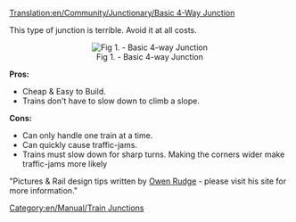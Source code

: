 [[Translation:en/Community/Junctionary/Basic 4-Way Junction]]
{{en/Community/Junctionary/Navigation}}

This type of junction is terrible. Avoid it at all costs.

<center>[[File:en/Community/Junctionary/Basic4.png|center|frame|Fig 1. - Basic 4-way Junction]]</center>

'''Pros:'''
*Cheap & Easy to Build.
*Trains don't have to slow down to climb a slope.
 

'''Cons:'''
*Can only handle one train at a time.
*Can quickly cause traffic-jams. 
*Trains must slow down for sharp turns. Making the corners wider make traffic-jams more likely


"Pictures & Rail design tips written by [http://www.owenrudge.net/TT/ Owen Rudge] - please visit his site for more information."

[[Category:en/Manual/Train Junctions]]